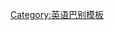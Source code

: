 {{User language-N|en-US|This user is a '''[[:Category:en-US 母语使用者|native]]''' speaker of '''[[:Category:en-US 使用者|American English]]'''.|美国英语}}
<noinclude>
[[Category:英语巴别模板]]
</noinclude>
